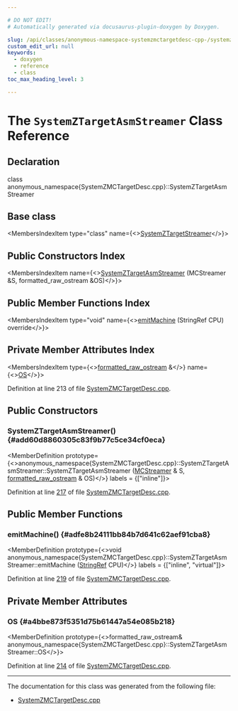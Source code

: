 ```yaml
---

# DO NOT EDIT!
# Automatically generated via docusaurus-plugin-doxygen by Doxygen.

slug: /api/classes/anonymous-namespace-systemzmctargetdesc-cpp-/systemztargetasmstreamer
custom_edit_url: null
keywords:
  - doxygen
  - reference
  - class
toc_max_heading_level: 3

---
```





# The `SystemZTargetAsmStreamer` Class Reference

<DoxygenPage pluginConfig={pluginConfig}>



## Declaration

<CodeBlock>class anonymous_namespace{SystemZMCTargetDesc.cpp}::SystemZTargetAsmStreamer</CodeBlock>

## Base class

<MembersIndex>

<MembersIndexItem
  type="class"
  name={<><a href="/docs/api/classes/llvm/systemztargetstreamer">SystemZTargetStreamer</a></>}>
</MembersIndexItem>

</MembersIndex>

## Public Constructors Index

<MembersIndex>

<MembersIndexItem
  name={<><a href="#add60d8860305c83f9b77c5ce34cf0eca">SystemZTargetAsmStreamer</a> (MCStreamer &amp;S, formatted&#95;raw&#95;ostream &amp;OS)</>}>
</MembersIndexItem>

</MembersIndex>

## Public Member Functions Index

<MembersIndex>

<MembersIndexItem
  type="void"
  name={<><a href="#adfe8b24111bb84b7d641c62aef91cba8">emitMachine</a> (StringRef CPU) override</>}>
</MembersIndexItem>

</MembersIndex>

## Private Member Attributes Index

<MembersIndex>

<MembersIndexItem
  type={<><a href="/docs/api/classes/llvm/formatted-raw-ostream">formatted&#95;raw&#95;ostream</a> &amp;</>}
  name={<><a href="#a4bbe873f5351d75b61447a54e085b218">OS</a></>}>
</MembersIndexItem>

</MembersIndex>


Definition at line 213 of file <a href="/docs/api/files/lib/lib/target/lib/target/systemz/lib/target/systemz/mctargetdesc/systemzmctargetdesc-cpp">SystemZMCTargetDesc.cpp</a>.

<SectionDefinition>

## Public Constructors

### SystemZTargetAsmStreamer() {#add60d8860305c83f9b77c5ce34cf0eca}

<MemberDefinition
  prototype={<>anonymous&#95;namespace&#123;SystemZMCTargetDesc.cpp&#125;::SystemZTargetAsmStreamer::SystemZTargetAsmStreamer (<a href="/docs/api/classes/llvm/mcstreamer">MCStreamer</a> &amp; S, <a href="/docs/api/classes/llvm/formatted-raw-ostream">formatted&#95;raw&#95;ostream</a> &amp; OS)</>}
  labels = {["inline"]}>

Definition at line <a href="/docs/api/files/lib/lib/target/lib/target/systemz/lib/target/systemz/mctargetdesc/systemzmctargetdesc-cpp/#l00217">217</a> of file <a href="/docs/api/files/lib/lib/target/lib/target/systemz/lib/target/systemz/mctargetdesc/systemzmctargetdesc-cpp">SystemZMCTargetDesc.cpp</a>.
</MemberDefinition>

</SectionDefinition>

<SectionDefinition>

## Public Member Functions

### emitMachine() {#adfe8b24111bb84b7d641c62aef91cba8}

<MemberDefinition
  prototype={<>void anonymous&#95;namespace&#123;SystemZMCTargetDesc.cpp&#125;::SystemZTargetAsmStreamer::emitMachine (<a href="/docs/api/classes/llvm/stringref">StringRef</a> CPU)</>}
  labels = {["inline", "virtual"]}>

Definition at line <a href="/docs/api/files/lib/lib/target/lib/target/systemz/lib/target/systemz/mctargetdesc/systemzmctargetdesc-cpp/#l00219">219</a> of file <a href="/docs/api/files/lib/lib/target/lib/target/systemz/lib/target/systemz/mctargetdesc/systemzmctargetdesc-cpp">SystemZMCTargetDesc.cpp</a>.
</MemberDefinition>

</SectionDefinition>

<SectionDefinition>

## Private Member Attributes

### OS {#a4bbe873f5351d75b61447a54e085b218}

<MemberDefinition
  prototype={<>formatted&#95;raw&#95;ostream&amp; anonymous&#95;namespace&#123;SystemZMCTargetDesc.cpp&#125;::SystemZTargetAsmStreamer::OS</>}>

Definition at line <a href="/docs/api/files/lib/lib/target/lib/target/systemz/lib/target/systemz/mctargetdesc/systemzmctargetdesc-cpp/#l00214">214</a> of file <a href="/docs/api/files/lib/lib/target/lib/target/systemz/lib/target/systemz/mctargetdesc/systemzmctargetdesc-cpp">SystemZMCTargetDesc.cpp</a>.
</MemberDefinition>

</SectionDefinition>

<hr/>

The documentation for this class was generated from the following file:

<ul>
<li><a href="/docs/api/files/lib/lib/target/lib/target/systemz/lib/target/systemz/mctargetdesc/systemzmctargetdesc-cpp">SystemZMCTargetDesc.cpp</a></li>
</ul>

</DoxygenPage>
